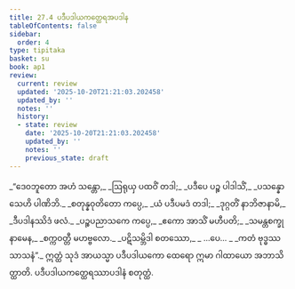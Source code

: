 ```yaml
---
title: 27.4 ပဒီပဒါယကတ္ထေရအပဒါန
tableOfContents: false
sidebar:
  order: 4
type: tipitaka
basket: su
book: ap1
review:
  current: review
  updated: '2025-10-20T21:21:03.202458'
  updated_by: ''
  notes: ''
  history:
  - state: review
    date: '2025-10-20T21:21:03.202458'
    updated_by: ''
    notes: ''
    previous_state: draft
---
```



<DynamicBreadcrumb />


<ReviewStatus review={frontmatter.review} showDetails={true} />

<HypothesisAnnotation frontmatter={frontmatter} />

<Division number="14" book="ap1" e="ch" v="20" p="261">

<Paragraph number="3177" type="verses" book="ap1">
_“ဒေဝဘူတော အဟံ သန္တော,_  
_ဩရုယှ ပထဝိံ တဒါ;_  
_ပဒီပေ ပဉ္စ ပါဒါသိံ,_  
_ပသန္နော သေဟိ ပါဏိဘိ._  

</Paragraph>

</Division>
<Division number="15" book="ap1" e="ch" v="20" p="261">

<Paragraph number="3178" type="verses" book="ap1">
_စတုန္နဝုတိတော ကပ္ပေ,_  
_ယံ ပဒီပမဒံ တဒါ;_  
_ဒုဂ္ဂတိံ နာဘိဇာနာမိ,_  
_ဒီပဒါနဿိဒံ ဖလံ._  

</Paragraph>

</Division>
<Division number="16" book="ap1" e="ch" v="20" p="261">

<Paragraph number="3179" type="verses" book="ap1">
_ပဉ္စပညာသကေ ကပ္ပေ,_  
_ဧကော အာသိံ မဟီပတိ;_  
_သမန္တစက္ခုနာမေန,_  
_စက္ကဝတ္တီ မဟဗ္ဗလော._  

</Paragraph>

</Division>
<Division number="17" book="ap1" e="ch" v="20" p="261">

<Paragraph number="3180" type="verses" book="ap1">
_ပဋိသမ္ဘိဒါ စတဿော,_  
_ …ပေ… _  
_ကတံ ဗုဒ္ဓဿ သာသနံ”._  

</Paragraph>

<Paragraph number="3181" book="ap1">
ဣတ္ထံ သုဒံ အာယသ္မာ ပဒီပဒါယကော ထေရော ဣမာ ဂါထာယော အဘာသိတ္ထာတိ.

</Paragraph>
</Division>

<Paragraph number="3182" type="center" book="ap1">
ပဒီပဒါယကတ္ထေရဿာပဒါနံ စတုတ္ထံ.
</Paragraph>